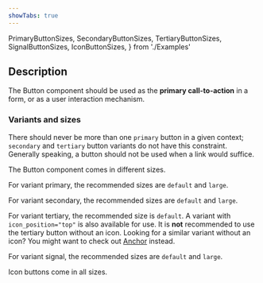 ```yaml
---
showTabs: true
---
```


  PrimaryButtonSizes,
  SecondaryButtonSizes,
  TertiaryButtonSizes,
  SignalButtonSizes,
  IconButtonSizes,
} from './Examples'

## Description

The Button component should be used as the **primary call-to-action** in a form, or as a user interaction mechanism.

### Variants and sizes

There should never be more than one `primary` button in a given context; `secondary` and `tertiary` button variants do not have this constraint. Generally speaking, a button should not be used when a link would suffice.

The Button component comes in different sizes.

For variant primary, the recommended sizes are `default` and `large`.

<PrimaryButtonSizes />

For variant secondary, the recommended sizes are `default` and `large`.

<SecondaryButtonSizes />

For variant tertiary, the recommended size is `default`. A variant with `icon_position="top"` is also available for use.
It is **not** recommended to use the tertiary button without an icon. Looking for a similar variant without an icon? You might want to check out [Anchor](/uilib/elements/anchor) instead.

<TertiaryButtonSizes />

For variant signal, the recommended sizes are `default` and `large`.

<SignalButtonSizes />

Icon buttons come in all sizes.

<IconButtonSizes />
